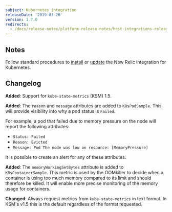 ```yaml
---
subject: Kubernetes integration
releaseDate: '2019-03-26'
version: 1.7.0
redirects:
  - /docs/release-notes/platform-release-notes/host-integrations-release-notes/new-relic-integration-kubernetes-170
---
```


## Notes

Follow standard procedures to [install](/docs/integrations/host-integrations/host-integrations-list/kubernetes-monitoring-integration#install) or [update](/docs/integrations/host-integrations/host-integrations-list/kubernetes-monitoring-integration#update) the New Relic integration for Kubernetes.

## Changelog

**Added**: Support for `kube-state-metrics` (KSM) 1.5.

**Added**: The `reason` and `message` attributes are added to `K8sPodSample`. This will provide visibility into why a pod status is `Failed`.

For example, a pod that failed due to memory pressure on the node will report the following attributes:

* `Status: Failed`
* `Reason: Evicted`
* `Message: Pod The node was low on resource: [MemoryPressure]`

It is possible to create an alert for any of these attributes.

**Added**: The `memoryWorkingSetBytes` attribute is added to `K8sContainerSample`. This metric is used by the OOMkiller to decide when a container is using too much memory compared to its limit and should therefore be killed. It will enable more precise monitoring of the memory usage for containers.

**Changed**: Always request metrics from `kube-state-metrics` in text format. In KSM's v1.5 this is the default regardless of the format requested.
